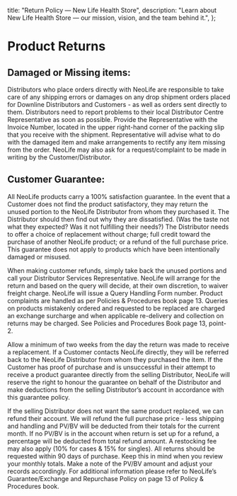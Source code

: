 
   title: "Return Policy — New Life Health Store",
   description:
      "Learn about New Life Health Store — our mission, vision, and the team behind it.",
};

# Product Returns

## Damaged or Missing items:

Distributors who place orders directly with NeoLife are responsible to take care of any 
shipping errors or damages on any drop shipment orders placed for Downline Distributors 
and Customers - as well as orders sent directly to them. Distributors need to report problems 
to their local Distributor Centre Representative as soon as possible. Provide the Representative 
with the Invoice Number, located in the upper right-hand corner of the packing slip that you 
receive with the shipment. Representative will advise what to do with the damaged item and make 
arrangements to rectify any item missing from the order. NeoLife may also ask for a request/complaint
 to be made in writing by the Customer/Distributor.
 
## Customer Guarantee:

All NeoLife products carry a 100% satisfaction guarantee. In the event that a Customer does not find the product satisfactory, they may return the unused portion to the NeoLife Distributor from whom they purchased it. The Distributor should then find out why they are dissatisfied. (Was the taste not what they expected? Was it not fulfilling their needs?) The Distributor needs to offer a choice of replacement without charge; full credit toward the purchase of another NeoLife product; or a refund of the full purchase price. This guarantee does not apply to products which have been intentionally damaged or misused.

When making customer refunds, simply take back the unused portions and call your Distributor Services Representative. NeoLife will arrange for the return and based on the query will decide, at their own discretion, to waiver freight charge. NeoLife will issue a Query Handling Form number. Product complaints are handled as per Policies & Procedures book page 13. Queries on products mistakenly ordered and requested to be replaced are charged an exchange surcharge and when applicable re-delivery and collection on returns may be charged. See Policies and Procedures Book page 13, point-2.

Allow a minimum of two weeks from the day the return was made to receive a replacement. If a Customer contacts NeoLife directly, they will be referred back to the NeoLife Distributor from whom they purchased the item. If the Customer has proof of purchase and is unsuccessful in their attempt to receive a product guarantee directly from the selling Distributor, NeoLife will reserve the right to honour the guarantee on behalf of the Distributor and make deductions from the selling Distributor’s account in accordance with this guarantee policy.

If the selling Distributor does not want the same product replaced, we can refund their account. We will refund the full purchase price - less shipping and handling and PV/BV will be deducted from their totals for the current month. If no PV/BV is in the account when return is set up for a refund, a percentage will be deducted from total refund amount. A restocking fee may also apply (10% for cases & 15% for singles). All returns should be requested within 90 days of purchase. Keep this in mind when you review your monthly totals. Make a note of the PV/BV amount and adjust your records accordingly. For additional information please refer to NeoLife’s Guarantee/Exchange and Repurchase Policy on page 13 of Policy & Procedures book.